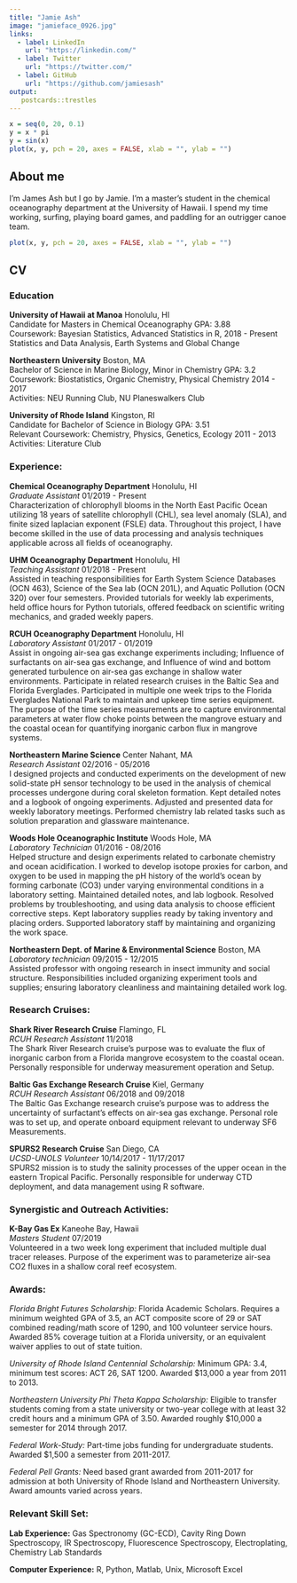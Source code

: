 ```yaml
---
title: "Jamie Ash"
image: "jamieface_0926.jpg"
links:
  - label: LinkedIn
    url: "https://linkedin.com/"
  - label: Twitter
    url: "https://twitter.com/"
  - label: GitHub
    url: "https://github.com/jamiesash"
output: 
   postcards::trestles
---
```


```r
x = seq(0, 20, 0.1)
y = x * pi
y = sin(x)
plot(x, y, pch = 20, axes = FALSE, xlab = "", ylab = "")
```

## About me 

I'm James Ash but I go by Jamie. I'm a master's student in the chemical oceanography
department at the University of Hawaii. I spend my time working, surfing, 
playing board games, and paddling for an outrigger canoe team. 

```r
plot(x, y, pch = 20, axes = FALSE, xlab = "", ylab = "")
```

## CV
 
### Education

**University of Hawaii at Manoa** \hfill                                        Honolulu, HI  
Candidate for Masters in Chemical Oceanography \hfill                           GPA: 3.88  
Coursework: Bayesian Statistics, Advanced Statistics in R, \hfill               2018 - Present     
Statistics and Data Analysis, Earth Systems and Global Change   

**Northeastern University** \hfill                                              Boston, MA  
Bachelor of Science in Marine Biology, Minor in Chemistry \hfill                GPA: 3.2  
Coursework: Biostatistics, Organic Chemistry, Physical Chemistry \hfill         2014 - 2017  
Activities: NEU Running Club, NU Planeswalkers Club

**University of Rhode Island** \hfill                   								        Kingston, RI  
Candidate for Bachelor of Science in Biology \hfill	    				  	            GPA: 3.51  
Relevant Coursework: Chemistry, Physics, Genetics, Ecology \hfill 					    2011 - 2013  
Activities: Literature Club

### Experience: 

**Chemical Oceanography Department** \hfill                                         Honolulu, HI  
*Graduate Assistant* \hfill                                                     01/2019 - Present  
Characterization of chlorophyll blooms in the North East Pacific Ocean utilizing 18 years of satellite chlorophyll (CHL), sea
level anomaly (SLA), and finite sized laplacian exponent (FSLE) data. Throughout this project, I have become skilled in the use of data processing and analysis techniques applicable across all fields of oceanography.

**UHM Oceanography Department** \hfill                        						      Honolulu, HI  
*Teaching Assistant* \hfill                                          						01/2018 - Present  
Assisted in teaching responsibilities for Earth System Science Databases (OCN 463), Science of the Sea lab (OCN 201L), and Aquatic Pollution (OCN 320) over four semesters. Provided tutorials for weekly lab experiments, held office hours for Python tutorials, offered feedback on scientific writing mechanics, and graded weekly papers. 

**RCUH Oceanography Department** \hfill                                         Honolulu, HI  
*Laboratory Assistant* \hfill								                                    01/2017 - 01/2019  
Assist in ongoing air-sea gas exchange experiments including; Influence of surfactants on air-sea gas exchange, and Influence of wind and bottom generated turbulence on air-sea gas exchange in shallow water environments. Participate in related research cruises in the Baltic Sea and Florida Everglades. Participated in multiple one week trips to the Florida Everglades National Park to maintain and upkeep time series equipment. The purpose of the time series measurements are to capture environmental parameters at water flow choke points between the mangrove estuary and the coastal ocean for quantifying inorganic carbon flux in mangrove systems.

\newpage

**Northeastern Marine Science** \hfill                  							          Center Nahant, MA  
*Research Assistant* \hfill                         								            02/2016 - 05/2016  
I designed projects and conducted experiments on the development of new solid-state pH sensor technology to be used in the analysis of chemical processes undergone during coral skeleton formation. Kept detailed notes and a logbook of ongoing experiments. Adjusted and presented data for weekly laboratory meetings. Performed chemistry lab related tasks such as solution preparation and glassware maintenance.

**Woods Hole Oceanographic Institute** \hfill 							                    Woods Hole, MA  
*Laboratory Technician* \hfill								                                  01/2016 - 08/2016  
Helped structure and design experiments related to carbonate chemistry and ocean acidification. I worked to develop isotope proxies for carbon, and oxygen to be used in mapping the pH history of the world’s ocean by forming carbonate (CO3) under varying environmental conditions in a laboratory setting. Maintained detailed notes, and lab logbook. Resolved problems by troubleshooting, and using data analysis to choose efficient corrective steps. Kept laboratory supplies ready by taking inventory and placing orders. Supported laboratory staff by maintaining and organizing the work space.

**Northeastern Dept. of Marine & Environmental Science** \hfill					        Boston, MA  
*Laboratory technician* \hfill								                                  09/2015 - 12/2015  
Assisted professor with ongoing research in insect immunity and social structure. Responsibilities included organizing experiment tools and supplies; ensuring laboratory cleanliness and maintaining detailed work log.

### Research Cruises:

**Shark River Research Cruise** \hfill                    								      Flamingo, FL  
*RCUH Research Assistant* \hfill	                           									  11/2018  
The Shark River Research cruise’s purpose was to evaluate the flux of inorganic carbon from a Florida
mangrove ecosystem to the coastal ocean. Personally responsible for underway measurement operation and
Setup.

**Baltic Gas Exchange Research Cruise**	\hfill 						                      Kiel, Germany  
*RCUH Research Assistant* \hfill                       							            06/2018 and 09/2018  
The Baltic Gas Exchange research cruise’s purpose was to address the uncertainty of surfactant’s effects on air-sea gas exchange. Personal role was to set up, and operate onboard equipment relevant to underway SF6 Measurements.

**SPURS2 Research Cruise** \hfill	                            							    San Diego, CA  
*UCSD-UNOLS Volunteer* \hfill	                                  							  10/14/2017 - 11/17/2017  
SPURS2 mission is to study the salinity processes of the upper ocean in the eastern Tropical Pacific. Personally responsible for underway CTD deployment, and data management using R software.

### Synergistic and Outreach Activities:

**K-Bay Gas Ex** \hfill	                                  							        Kaneohe Bay, Hawaii  
*Masters Student* \hfill                                  											07/2019  
Volunteered in a two week long experiment that included multiple dual tracer releases. Purpose of the experiment was to parameterize air-sea CO2 fluxes in a shallow coral reef ecosystem.

\newpage

### Awards:

*Florida Bright Futures Scholarship:* Florida Academic Scholars. Requires a minimum weighted GPA of 3.5, an ACT composite score of 29 or SAT combined reading/math score of 1290, and 100 volunteer service hours. Awarded 85% coverage tuition at a Florida university, or an equivalent waiver applies to out of state tuition.

*University of Rhode Island Centennial Scholarship:* Minimum GPA: 3.4, minimum test scores: ACT 26, SAT 1200. Awarded $13,000 a year from 2011 to 2013.

*Northeastern University Phi Theta Kappa Scholarship:* Eligible to transfer students coming from a state university or two-year college with at least 32 credit hours and a minimum GPA of 3.50. Awarded roughly $10,000 a semester for 2014 through 2017.

*Federal Work-Study:* Part-time jobs funding for undergraduate students. Awarded $1,500 a semester from 2011-2017.

*Federal Pell Grants:* Need based grant awarded from 2011-2017 for admission at both University of Rhode Island and Northeastern University. Award amounts varied across years.

### Relevant Skill Set:

**Lab Experience:** Gas Spectronomy (GC-ECD), Cavity Ring Down Spectroscopy, IR Spectroscopy, Fluorescence Spectroscopy, Electroplating, Chemistry Lab Standards

**Computer Experience:** R, Python, Matlab, Unix, Microsoft Excel




